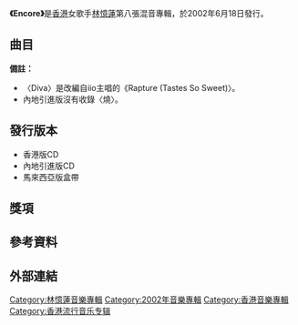 {{Infobox Album 
| Name		= Encore
| Type		= remix
| Artist	= [[林憶蓮|林憶蓮]] 
| Cover		= Sandylam_encore.jpg
| Released  	= 2002年6月18日
| Length        = 43:48
| Genre		= [[粵語流行音樂|粵語流行音樂]] 
| Label		= [[百代唱片_(香港)|EMI Hong Kong Ltd.]]
| Producer	= [[Gary_Chan|Gary Chan]]
| Last album	= [[原來…|原來…]]<br />(2001)
| This album	= '''Encore'''<br />(2002)
| Next album	= [[本色_(專輯)|本色]]<br/>(2005年)
}}

'''《Encore》'''是[[香港|香港]]女歌手[[林憶蓮|林憶蓮]]第八張混音專輯，於2002年6月18日發行。

==曲目==
{{Tracklist
| collapsed = 
| headline = 
| font_size = 
| total_length = 

| extra_column =

| title1 = Prelude
| note1 = 
| longnote1 =
| music1 = 
| lyrics1 = 
| arranger1 = 
| producer1 = 
| extra1 = 
| length1 = 0:28

| title2 = Encore
| note2 =
| longnote2 =
| music2 = [[藍奕邦|藍奕邦]]
| lyrics2 = [[周耀輝|周耀輝]]
| arranger2 = Billy Chan
| producer2 = 林憶蓮
| extra2 =
| length2 = 4:13

| title3 = Diva
| note3 =
| music3 = Markers Moser、Nadia Li
| lyrics3 = [[黃偉文|黃偉文]]
| arranger3 = Jason Tan
| producer3 = 林憶蓮
| extra3 =
| length3 = 3:12

| title4 = 日與夜
| note4 = [[叱吒903|商業電台叱吒903]]同名廣播劇主題曲
| music4 = [[陳輝陽|陳輝陽]]
| lyrics4 = 黃偉文
| arranger4 = 陳輝陽
| producer4 = 陳輝陽
| extra4 =
| length4 = 3:33

| title5 = 我們都愛
| note5 =
| longnote5 =
| music5 = [[蔡健雅|蔡健雅]]
| lyrics5 = 黃偉文
| arranger5 = [[劉志遠|劉志遠]]
| producer5 = 林憶蓮
| extra5 =
| length5 = 3:08

| title6 = 你令我性感
| note6 =
| longnote6 =
| music6 = Narada Michael Walden、Liz Jackson、Walter Afanasieff
| lyrics6 = [[林夕|林夕]]
| arranger6 = [[李端嫻|李端嫻]]
| producer6 = [[黃耀明|黃耀明]]、[[蔡德才|蔡德才]]
| extra6 =
| length6 = 4:31
}}
{{Tracklist/common
| headline = Mardi Gras
| music_credits = yes
| lyrics_credits = yes
| arranger_credits = yes
| producer_credits = yes

| title7 = 不不不
| note7 =
| longnote7 =
| music7 = Phil George、Donna Pacifici
| lyrics7 = [[周禮茂|周禮茂]]
| extra7 =
| producer7 = 林憶蓮、Jason Tan、Jeremy Boon
| arranger7 = Jason Tan、Jeremy Boon
| length7 = 4:45

| title8 = 燒
| note8 =
| longnote8 =
| music8 = 倫永亮
| lyrics8 = [[林振強|林振強]]
| extra8 =
| producer8 = 林憶蓮、Jason Tan、Jeremy Boon
| arranger8 = Jason Tan、Jeremy Boon
| length8 = 3:53

| title9 = 一分鐘都市 一分鐘戀愛
| note9 =
| longnote9 =
| music9 = L.A. Reid、Babyface、Daryl Simmons
| lyrics9 = 林振強
| extra9 =
| producer9 = 林憶蓮、Jason Tan、Jeremy Boon
| arranger9 = Jason Tan、Jeremy Boon
| length9 = 4:05

| title10 = 逃離鋼筋森林
| note10 =
| longnote10 =
| music10 = Basia Trzetrzelewska、Danny White、Peter Ross
| lyrics10 = 林振強
| extra10 =
| producer10 = 林憶蓮、Jason Tan、Jeremy Boon
| arranger10 = Jason Tan、Jeremy Boon
| length10 = 3:05

| title11 = 傾斜
| note11 =
| longnote11 =
| music11 = Ted Currier、Gary Henry、倫永亮
| lyrics11 = 林振強
| extra11 =
| producer11 = 林憶蓮、Jason Tan、Jeremy Boon
| arranger11 = Jason Tan、Jeremy Boon
| length11 = 5:12

| title12 = 日與夜
| note12 = [[張學友|張學友]]合唱；隱藏歌曲
| music12 = 陳輝陽
| lyrics12 = 黃偉文
| arranger12 = 陳輝陽
| producer12 = 陳輝陽
| length12 = 3:34
}}

'''備註：'''
*〈Diva〉是改編自iio主唱的《Rapture (Tastes So Sweet)〉。
* 內地引進版沒有收錄〈燒〉。

==發行版本==
*香港版CD
*內地引進版CD
*馬來西亞版盒帶

==獎項==

==參考資料==

==外部連結==

{{林憶蓮}}
{{album-stub}}
[[Category:林憶蓮音樂專輯|Category:林憶蓮音樂專輯]]
[[Category:2002年音樂專輯|Category:2002年音樂專輯]]
[[Category:香港音樂專輯|Category:香港音樂專輯]]
[[Category:香港流行音乐专辑|Category:香港流行音乐专辑]]